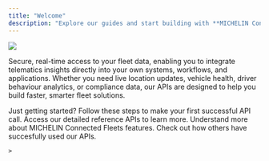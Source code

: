 ```yaml
---
title: "Welcome"
description: "Explore our guides and start building with **MICHELIN Connected Fleet APIs**.  Connect vehicles, drivers and journeys to your own systems in minutes."
---
```


<img
  className="block dark:hidden"
  src="/images/welcome_banner.png"
/>

Secure, real-time access to your fleet data, enabling you to integrate telematics insights directly into your own systems, workflows, and applications.  Whether you need live location updates, vehicle health, driver behaviour analytics, or compliance data, our APIs are designed to help you build faster, smarter fleet solutions.

<CardGroup cols={2}>
  <Card title="Quickstart" icon="pen-to-square">
    Just getting started?  Follow these steps to make your first successful API call.
  </Card>
  <Card title="Choose an API" icon="binoculars" href="https://mintlify.com/docs/development">
    Access our detailed reference APIs to learn more.
  </Card>
</CardGroup>

<CardGroup cols={2}>
  <Card title="Explore our solutions" icon="code" href="/solution/overview">
    Understand more about MICHELIN Connected Fleets features.
  </Card>
  <Card title="Get inspiration" icon="stars"  href="/stories">
    Check out how others have succesfully used our APIs.

    > 
  </Card>
</CardGroup>